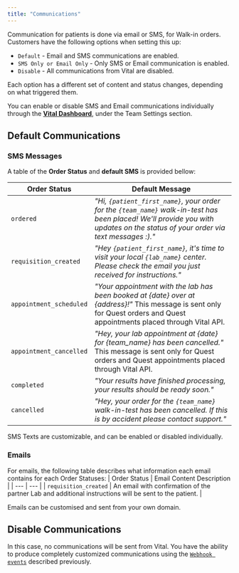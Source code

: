 ```yaml
---
title: "Communications"
---
```


Communication for patients is done via email or SMS, for Walk-in orders.
Customers have the following options when setting this up:

- `Default` - Email and SMS communications are enabled.
- `SMS Only or Email Only` - Only SMS or Email communication is enabled.
- `Disable` - All communications from Vital are disabled.

Each option has a different set of content and status changes, depending on what triggered them.

<Info>You can enable or disable SMS and Email communications individually through the [**Vital Dashboard**](http://app.tryvital.io/), under the Team Settings section.</Info>

## Default Communications

### SMS Messages

A table of the **Order Status** and **default SMS** is provided bellow:

| Order Status | Default Message |
| --- | --- |
| `ordered` | _"Hi, `{patient_first_name}`, your order for the `{team_name}` walk-in-test has been placed! We'll provide you with updates on the status of your order via text messages :)."_ |
| `requisition_created` | _"Hey `{patient_first_name}`, it's time to visit your local `{lab_name}` center. Please check the email you just received for instructions."_ |
| `appointment_scheduled` | _"Your appointment with the lab has been booked at {date} over at {address}!"_ <Note>This message is sent only for Quest orders and Quest appointments placed through Vital API.</Note> |
| `appointment_cancelled` | _"Hey, your lab appointment at {date} for {team_name} has been cancelled."_ <Note>This message is sent only for Quest orders and Quest appointments placed through Vital API.</Note> |
| `completed` | _"Your results have finished processing, your results should be ready soon."_ |
| `cancelled` | _"Hey, your order for the `{team_name}` walk-in-test has been cancelled. If this is by accident please contact support."_ |

<Info>SMS Texts are customizable, and can be enabled or disabled individually.</Info>

### Emails

For emails, the following table describes what information each email contains for each Order Statuses:
| Order Status | Email Content Description |
| --- | --- |
| `requisition_created` | An email with confirmation of the partner Lab and additional instructions will be sent to the patient. |

<Info>Emails can be customised and sent from your own domain.</Info>

## Disable Communications

In this case, no communications will be sent from Vital. You have the ability to produce completely customized communications
using the [`Webhook events`](/lab/at-home-phlebotomy/webhooks) described previously.
